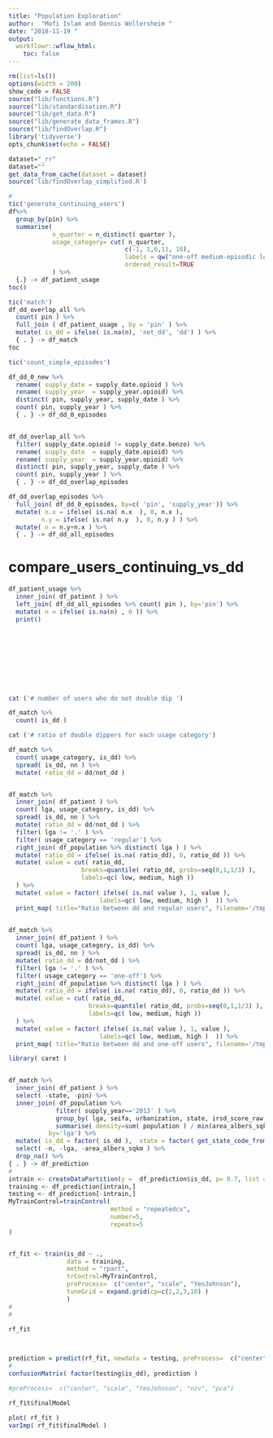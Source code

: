 ```yaml
---
title: "Population Exploration"
author:  "Mofi Islam and Dennis Wollersheim "
date: "2018-11-19 "
output:
  workflowr::wflow_html:
    toc: false
---
```


```r

rm(list=ls())
options(width = 200)
show_code = FALSE
source("lib/functions.R")
source("lib/standardisation.R")
source("lib/get_data.R")
source("lib/generate_data_frames.R")
source("lib/findOverlap.R")
library('tidyverse')
opts_chunk$set(echo = FALSE)

```


```r

dataset="_rr"
dataset=""
get_data_from_cache(dataset = dataset)
source('lib/findOverlap_simplified.R')

```


```r
#
tic('generate_continuing_users')
df%>%
  group_by(pin) %>%
  summarise( 
            n_quarter = n_distinct( quarter ),
            usage_category= cut( n_quarter, 
                                c(-1, 1,6,11, 18), 
                                labels = qw("one-off medium-episodic long-episodic chronic")),
                                ordered_result=TRUE
            ) %>%
  {.} -> df_patient_usage
toc()

tic('match')
df_dd_overlap_all %>%
  count( pin ) %>%
  full_join ( df_patient_usage , by = 'pin' ) %>% 
  mutate( is_dd = ifelse( is.na(n), 'not_dd', 'dd') ) %>%
  { . } -> df_match
toc

```


```r


tic('count_simple_episodes')

df_dd_0_new %>%
  rename( supply_date = supply_date.opioid ) %>%
  rename( supply_year  = supply_year.opioid) %>%
  distinct( pin, supply_year, supply_date ) %>%
  count( pin, supply_year ) %>% 
  { . } -> df_dd_0_episodes


df_dd_overlap_all %>%
  filter( supply_date.opioid != supply_date.benzo) %>%
  rename( supply_date  = supply_date.opioid) %>%
  rename( supply_year  = supply_year.opioid) %>%
  distinct( pin, supply_year, supply_date ) %>%
  count( pin, supply_year ) %>% 
  { . } -> df_dd_overlap_episodes

df_dd_overlap_episodes %>%
  full_join( df_dd_0_episodes, by=c( 'pin', 'supply_year')) %>%
  mutate( n.x = ifelse( is.na( n.x  ), 0, n.x ), 
         n.y = ifelse( is.na( n.y  ), 0, n.y ) ) %>%
  mutate( n = n.y+n.x ) %>% 
  { . } -> df_dd_all_episodes

```
# compare_users_continuing_vs_dd 

```r
df_patient_usage %>%
  inner_join( df_patient ) %>%
  left_join( df_dd_all_episodes %>% count( pin ), by='pin') %>%
  mutate( n = ifelse( is.na(n) , 0 )) %>%
  print()


```


```r


```


```r


```


```r


```


```r


```


```r


```


```r


```


```r


```


```r











```


```r


```


```r

cat ('# number of users who do not double dip ')

df_match %>%
  count( is_dd ) 

cat ('# ratio of double dippers for each usage category')

df_match %>% 
  count( usage_category, is_dd) %>% 
  spread( is_dd, nn ) %>%
  mutate( ratio_dd = dd/not_dd )


df_match %>% 
  inner_join( df_patient ) %>%
  count( lga, usage_category, is_dd) %>% 
  spread( is_dd, nn ) %>%
  mutate( ratio_dd = dd/not_dd ) %>%
  filter( lga != '.' ) %>%
  filter( usage_category == 'regular') %>%
  right_join( df_population %>% distinct( lga ) ) %>%
  mutate( ratio_dd = ifelse( is.na( ratio_dd), 0, ratio_dd )) %>%
  mutate( value = cut( ratio_dd, 
                    breaks=quantile( ratio_dd, probs=seq(0,1,1/3) ), 
                    labels=qc( low, medium, high ))
  ) %>%
  mutate( value = factor( ifelse( is.na( value ), 1, value ),
                         labels=qc( low, medium, high )  )) %>%
  print_map( title="Ratio between dd and regular users", filename='/tmp/dd_regular.png', inset_states=c(1,2,4:6 ) ) -> a
  

df_match %>% 
  inner_join( df_patient ) %>%
  count( lga, usage_category, is_dd) %>% 
  spread( is_dd, nn ) %>%
  mutate( ratio_dd = dd/not_dd ) %>%
  filter( lga != '.' ) %>%
  filter( usage_category == 'one-off') %>%
  right_join( df_population %>% distinct( lga ) ) %>%
  mutate( ratio_dd = ifelse( is.na( ratio_dd), 0, ratio_dd )) %>%
  mutate( value = cut( ratio_dd, 
                      breaks=quantile( ratio_dd, probs=seq(0,1,1/3) ), 
                      labels=qc( low, medium, high ))
  ) %>%
  mutate( value = factor( ifelse( is.na( value ), 1, value ),
                         labels=qc( low, medium, high )  )) %>%
  print_map( title="Ratio between dd and one-off users", filename='/tmp/dd_one-off.png', inset_states=c(1,2,4:6 ) ) -> a
```

```r
library( caret )


df_match %>% 
  inner_join( df_patient ) %>%
  select( -state, -pin) %>%
  inner_join( df_population %>% 
             filter( supply_year=='2013' ) %>%
             group_by( lga, seifa, urbanization, state, irsd_score_raw, area_albers_sqkm ) %>% 
             summarise( density=sum( population ) / min(area_albers_sqkm)) , 
           by='lga') %>% 
  mutate( is_dd = factor( is_dd ),  state = factor( get_state_code_from_lga( lga) )) %>%
  select( -n, -lga, -area_albers_sqkm ) %>%
  drop_na() %>%
{ . } -> df_prediction
#
intrain <- createDataPartition(y =  df_prediction$is_dd, p= 0.7, list = FALSE)
training <- df_prediction[intrain,]
testing <- df_prediction[-intrain,]
MyTrainControl=trainControl(
                            method = "repeatedcv",
                            number=5,
                            repeats=5
)


rf_fit <- train(is_dd ~ .,
                data = training, 
                method = "rpart",
                trControl=MyTrainControl, 
                preProcess=  c("center", "scale", "YeoJohnson"), 
                tuneGrid = expand.grid(cp=c(1,2,3,10) )
                )
#
#

rf_fit 


 
prediction = predict(rf_fit, newdata = testing, preProcess=  c("center", "scale", "YeoJohnson"))
#
confusionMatrix( factor(testing$is_dd), prediction )

#preProcess=  c("center", "scale", "YeoJohnson", "nzv", "pca")

rf_fit$finalModel

plot( rf_fit )
varImp( rf_fit$finalModel )

 

```

